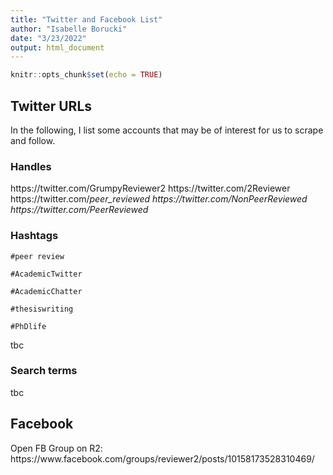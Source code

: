 ```yaml
---
title: "Twitter and Facebook List"
author: "Isabelle Borucki"
date: "3/23/2022"
output: html_document
---
```


```r
knitr::opts_chunk$set(echo = TRUE)
```

## Twitter URLs 

In the following, I list some accounts that may be of interest for us to scrape and follow. 


### Handles
 
https://twitter.com/GrumpyReviewer2
https://twitter.com/2Reviewer
https://twitter.com/_peer_reviewed
https://twitter.com/NonPeerReviewed
https://twitter.com/PeerReviewed_


### Hashtags

`#peer review`

`#AcademicTwitter`

`#AcademicChatter`

`#thesiswriting`

`#PhDlife`

tbc

### Search terms

tbc 

## Facebook

Open FB Group on R2:
https://www.facebook.com/groups/reviewer2/posts/10158173528310469/
